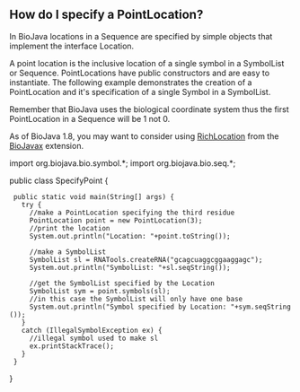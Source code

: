 == How do I specify a PointLocation? ==

In BioJava locations in a Sequence are specified by simple objects that implement the interface Location.

A point location is the inclusive location of a single symbol in a SymbolList or Sequence. PointLocations have public constructors and are easy to instantiate. The following example demonstrates the creation of a PointLocation and it's specification of a single Symbol in a SymbolList.

Remember that BioJava uses the biological coordinate system thus the first PointLocation in a Sequence will be 1 not 0.

As of BioJava 1.8, you may want to consider using [http://www.biojava.org/docs/api1.8/org/biojavax/bio/seq/RichLocation.html RichLocation] from the [[BioJava:BioJavaXDocs|BioJavax]] extension.

<java>
import org.biojava.bio.symbol.*;
import org.biojava.bio.seq.*;

public class SpecifyPoint {
  public static void main(String[] args) {
    try {
      //make a PointLocation specifying the third residue
      PointLocation point = new PointLocation(3);
      //print the location
      System.out.println("Location: "+point.toString());

      //make a SymbolList
      SymbolList sl = RNATools.createRNA("gcagcuaggcggaaggagc");
      System.out.println("SymbolList: "+sl.seqString());

      //get the SymbolList specified by the Location
      SymbolList sym = point.symbols(sl);
      //in this case the SymbolList will only have one base
      System.out.println("Symbol specified by Location: "+sym.seqString());
    }
    catch (IllegalSymbolException ex) {
      //illegal symbol used to make sl
      ex.printStackTrace();
    }
  }
}
</java>